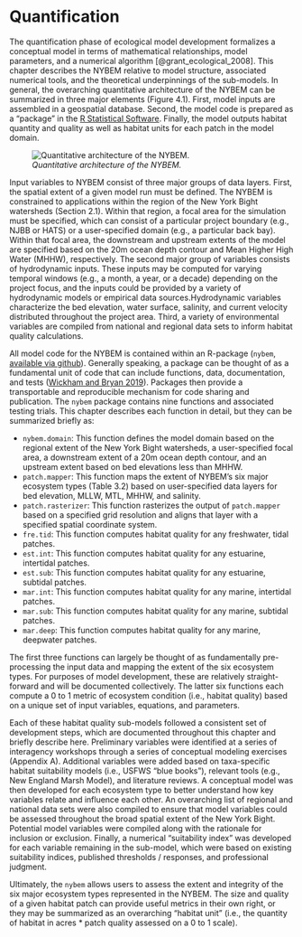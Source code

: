 # Quantification


The quantification phase of ecological model development formalizes a conceptual model in terms of mathematical relationships, model parameters, and a numerical algorithm [@grant_ecological_2008]. This chapter describes the NYBEM relative to model structure, associated numerical tools, and the theoretical underpinnings of the sub-models. In general, the overarching quantitative architecture of the NYBEM can be summarized in three major elements (Figure 4.1). First, model inputs are assembled in a geospatial database. Second, the model code is prepared as a "package" in the [R Statistical Software](https://cran.r-project.org/). Finally, the model outputs habitat quantity and quality as well as habitat units for each patch in the model domain. 


![*Quantitative architecture of the NYBEM.*](ZZ_Fig04_NYBEM.Architecture.png)

Input variables to NYBEM consist of three major groups of data layers. First, the spatial extent of a given model run must be defined. The NYBEM is constrained to applications within the region of the New York Bight watersheds (Section 2.1). Within that region, a focal area for the simulation must be specified, which can consist of a particular project boundary (e.g., NJBB or HATS) or a user-specified domain (e.g., a particular back bay). Within that focal area, the downstream and upstream extents of the model are specified based on the 20m ocean depth contour and Mean Higher High Water (MHHW), respectively. The second major group of variables consists of hydrodynamic inputs. These inputs may be computed for varying temporal windows (e.g., a month, a year, or a decade) depending on the project focus, and the inputs could be provided by a variety of hydrodynamic models or empirical data sources.Hydrodynamic variables characterize the bed elevation, water surface, salinity, and current velocity distributed throughout the project area. Third, a variety of environmental variables are compiled from national and regional data sets to inform habitat quality calculations.

All model code for the NYBEM is contained within an R-package (`nybem`, [available via github](https://github.com/MVR-GIS)). Generally speaking, a package can be thought of as a fundamental unit of code that can include functions, data, documentation, and tests ([Wickham and Bryan 2019](https://r-pkgs.org/)). Packages then provide a transportable and reproducible mechanism for code sharing and publication. The `nybem` package contains nine functions and associated testing trials. This chapter describes each function in detail, but they can be summarized briefly as:  

* `nybem.domain`: This function defines the model domain based on the regional extent of the New York Bight watersheds, a user-specified focal area, a downstream extent of a 20m ocean depth contour, and an upstream extent based on bed elevations less than MHHW.  
* `patch.mapper`: This function maps the extent of NYBEM's six major ecosystem types (Table 3.2) based on user-specified data layers for bed elevation, MLLW, MTL, MHHW, and salinity.  
* `patch.rasterizer`: This function rasterizes the output of `patch.mapper` based on a specified grid resolution and aligns that layer with a specified spatial coordinate system.  
* `fre.tid`: This function computes habitat quality for any freshwater, tidal patches.  
* `est.int`: This function computes habitat quality for any estuarine, intertidal patches.  
* `est.sub`: This function computes habitat quality for any estuarine, subtidal patches.  
* `mar.int`: This function computes habitat quality for any marine, intertidal patches.  
* `mar.sub`: This function computes habitat quality for any marine, subtidal patches.  
* `mar.deep`: This function computes habitat quality for any marine, deepwater patches.


The first three functions can largely be thought of as fundamentally pre-processing the input data and mapping the extent of the six ecosystem types. For purposes of model development, these are relatively straight-forward and will be documented collectively. The latter six functions each compute a 0 to 1 metric of ecosystem condition (i.e., habitat quality) based on a unique set of input variables, equations, and parameters.

Each of these habitat quality sub-models followed a consistent set of development steps, which are documented throughout this chapter and briefly describe here. Preliminary variables were identified at a series of interagency workshops through a series of conceptual modeling exercises (Appendix A). Additional variables were added based on taxa-specific habitat suitability models (i.e., USFWS “blue books”), relevant tools (e.g., New England Marsh Model), and literature reviews. A conceptual model was then developed for each ecosystem type to better understand how key variables relate and influence each other. An overarching list of regional and national data sets were also compiled to ensure that model variables could be assessed throughout the broad spatial extent of the New York Bight. Potential model variables were compiled along with the rationale for inclusion or exclusion. Finally, a numerical “suitability index” was developed for each variable remaining in the sub-model, which were based on existing suitability indices, published thresholds / responses, and professional judgment.

Ultimately, the `nybem` allows users to assess the extent and integrity of the six major ecosystem types represented in the NYBEM. The size and quality of a given habitat patch can provide useful metrics in their own right, or they may be summarized as an overarching "habitat unit" (i.e., the quantity of habitat in acres * patch quality assessed on a 0 to 1 scale).


